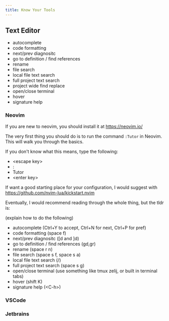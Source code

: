 ```yaml
---
title: Know Your Tools
---
```


## Text Editor

- autocomplete
- code formatting
- next/prev diagnositc
- go to definition / find references
- rename
- file search
- local file text search
- full project text search
- project wide find replace
- open/close terminal
- hover
- signature help

### Neovim

If you are new to neovim, you should install it at https://neovim.io/

The very first thing you should do is to run the command `:Tutor` in Neovim. This will walk you through the basics.

If you don't know what this means, type the following:
  - \<escape key>
  - :
  - Tutor
  - \<enter key>


If want a good starting place for your configuration, I would suggest with https://github.com/nvim-lua/kickstart.nvim

Eventually, I would recommend reading through the whole thing, but the tldr is:

(explain how to do the following)
- autocomplete (Ctrl+Y to accept, Ctrl+N for next, Ctrl+P for pref)
- code formatting (space f)
- next/prev diagnositc (\[d and \]d)
- go to definition / find references (gd,gr)
- rename (space r n)
- file search (space s f, space s a)
- local file text search (/)
- full project text search (space s g)
- open/close terminal (use something like tmux zelij, or built in terminal tabs)
- hover (shift K)
- signature help (\<C-h\>)

### VSCode

### Jetbrains
